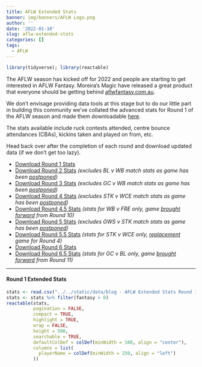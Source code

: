 ```yaml
---
title: AFLW Extended Stats
banner: img/banners/AFLW Logo.png
author: ''
date: '2022-01-10'
slug: aflw-extended-stats
categories: []
tags:
  - AFLW
---
```


```r
library(tidyverse); library(reactable)
```

The AFLW season has kicked off for 2022 and people are starting to get interested in AFLW Fantasy. Moreira's Magic have released a great product that everyone should be getting behind [aflwfantasy.com.au](https://aflwfantasy.com.au/){target="_blank"}.

We don't envisage providing data tools at this stage but to do our little part in building this community we've collated the advanced stats for Round 1 of the AFLW season and made them downloadable [here](/data/blog - AFLW Extended Stats Round 1/Extended ALFW Stats Round 1.csv).

The stats available include ruck contests attended, centre bounce attendances (CBAs), kickins taken and played on from, etc.

Head back over after the completion of each round and download updated data (if we don't get too lazy).

* [Download Round 1 Stats](/data/blog - AFLW Extended Stats Round 1/Extended ALFW Stats Round 1.csv)
* [Download Round 2 Stats](/data/blog - AFLW Extended Stats Round 1/Extended AFLW Stats Round 2.csv) *(excludes BL v WB match stats as game has been [postponed](https://www.womens.afl/news/79797){target="_blank"})*
* [Download Round 3 Stats](/data/blog - AFLW Extended Stats Round 1/Extended AFLW Stats Round 3.csv) *(excludes GC v WB match stats as game has been [postponed](https://www.womens.afl/news/81199/r3-fixture-update-two-matches-cancelled-tuesday-night-clash-confirmed){target="_blank"})*
* [Download Round 4 Stats](/data/blog - AFLW Extended Stats Round 1/Extended AFLW Stats Round 4.csv) *(excludes STK v WCE match stats as game has been [postponed](https://www.womens.afl/news/82183/saints-eagles-clash-called-off-due-to-health-and-safety-protocols){target="_blank"})*
* [Download Round 4.5 Stats](/data/blog - AFLW Extended Stats Round 1/Extended AFLW Stats Round 4.5.csv) *(stats for WB v FRE only, game [brought forward](https://www.womens.afl/news/82357/what-s-in-a-round-footy-s-new-seven-day-schedule-explained){target="_blank"} from Round 10)*
* [Download Round 5 Stats](/data/blog - AFLW Extended Stats Round 1/Extended AFLW Stats Round 5.csv) *(excludes GWS v STK match stats as game has been [postponed](https://www.womens.afl/news/83204/giants-hit-by-health-and-safety-protocols-saints-game-postponed){target="_blank"})*
* [Download Round 5.5 Stats](/data/blog - AFLW Extended Stats Round 1/Extended AFLW Stats Round 5.5.csv) *(stats for STK v WCE only, [replacement](https://www.womens.afl/news/82183/saints-eagles-clash-called-off-due-to-health-and-safety-protocols){target="_blank"} game for Round 4)*
* [Download Round 6 Stats](/data/blog - AFLW Extended Stats Round 1/Extended AFLW Stats Round 6.csv)
* [Download Round 6.5 Stats](/data/blog - AFLW Extended Stats Round 1/Extended AFLW Stats Round 6.5.csv) *(stats for GC v BL only, game [brought forward](https://www.womens.afl/news/85624/lions-rack-up-highest-score-of-season-in-massive-win){target="_blank"} from Round 11)*

***
#### Round 1 Extended Stats
```r
stats <- read.csv("../../static/data/blog - AFLW Extended Stats Round 1/Extended ALFW Stats Round 1.csv")
stats <- stats %>% filter(fantasy > 0)
reactable(stats,
          pagination = FALSE,
          compact = TRUE,
          highlight = TRUE,
          wrap = FALSE,
          height = 500,
          searchable = TRUE,
          defaultColDef = colDef(minWidth = 100, align = "center"),
          columns = list(
            playerName = colDef(minWidth = 250, align = "left")
          ))
```